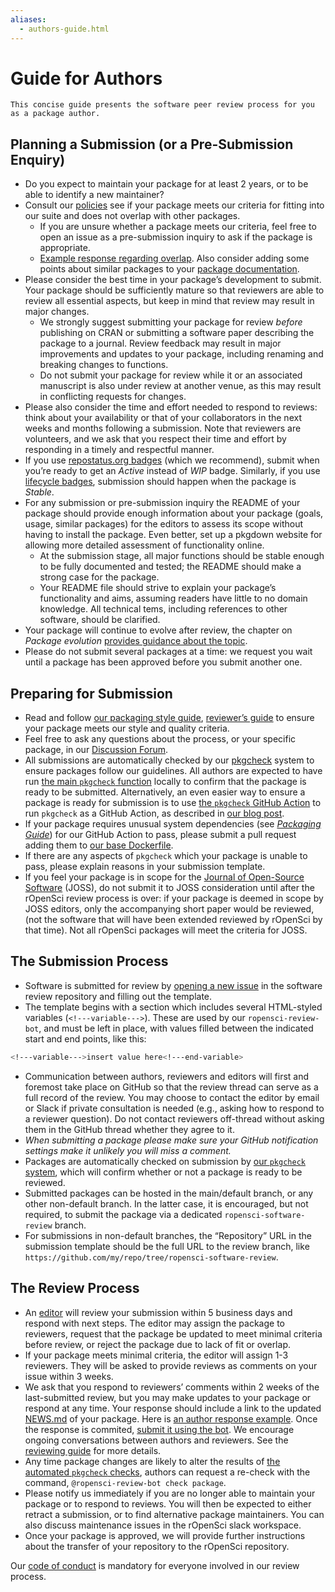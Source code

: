 ```yaml
---
aliases:
  - authors-guide.html
---
```


# Guide for Authors {#authors-guide}

```block
This concise guide presents the software peer review process for you as a package author.
```

## Planning a Submission (or a Pre-Submission Enquiry) {#planning-a-submission-or-a-pre-submission-enquiry}

- Do you expect to maintain your package for at least 2 years, or to be able to identify a new maintainer?
- Consult our [policies](#policies) see if your package meets our criteria for fitting into our suite and does not overlap with other packages.
  - If you are unsure whether a package meets our criteria, feel free to open an issue as a pre-submission inquiry to ask if the package is appropriate.
  - [Example response regarding overlap](https://github.com/ropensci/software-review/issues/199#issuecomment-375358362). Also consider adding some points about similar packages to your [package documentation](#docs-general).
- Please consider the best time in your package's development to submit.  Your package should be sufficiently mature so that reviewers are able to review all essential aspects, but keep in mind that review may result in major changes.
  - We strongly suggest submitting your package for review *before* publishing on CRAN or submitting a software paper describing the package to a journal. Review feedback may result in major improvements and updates to your package, including renaming and breaking changes to functions.
  - Do not submit your package for review while it or an associated manuscript is also under review at another venue, as this may result in conflicting requests for changes.
- Please also consider the time and effort needed to respond to reviews: think about your availability or that of your collaborators in the next weeks and months following a submission. Note that reviewers are volunteers, and we ask that you respect their time and effort by responding in a timely and respectful manner.
- If you use [repostatus.org badges](https://www.repostatus.org/) (which we recommend), submit when you're ready to get an *Active* instead of *WIP* badge. Similarly, if you use [lifecycle badges](https://www.tidyverse.org/lifecycle/), submission should happen when the package is *Stable*.
- For any submission or pre-submission inquiry the README of your package should provide enough information about your package (goals, usage, similar packages) for the editors to assess its scope without having to install the package. Even better, set up a pkgdown website for allowing more detailed assessment of functionality online.
  - At the submission stage, all major functions should be stable enough to be fully documented and tested; the README should make a strong case for the package.
  - Your README file should strive to explain your package's functionality and aims, assuming readers have little to no domain knowledge. All technical tems, including references to other software, should be clarified.
- Your package will continue to evolve after review, the chapter on *Package evolution* [provides guidance about the topic](#evolution).
- Please do not submit several packages at a time: we request you wait until a package has been approved before you submit another one.

## Preparing for Submission {#preparing-for-submission}

- Read and follow [our packaging style guide](#building), [reviewer's guide](#preparereview) to ensure your package meets our style and quality criteria.
- Feel free to ask any questions about the process, or your specific package, in our [Discussion Forum](https://discuss.ropensci.org).
- All submissions are automatically checked by our [pkgcheck](https://docs.ropensci.org/pkgcheck/) system to ensure packages follow our guidelines. All authors are expected to have run [the main `pkgcheck` function](https://docs.ropensci.org/pkgcheck/reference/pkgcheck.html) locally to confirm that the package is ready to be submitted. Alternatively, an even easier way to ensure a package is ready for submission is to use [the `pkgcheck` GitHub Action](https://github.com/ropensci-review-tools/pkgcheck-action) to run `pkgcheck` as a GitHub Action, as described in [our blog post](https://ropensci.org/blog/2022/02/01/pkgcheck-action/).
-   If your package requires unusual system dependencies (see [*Packaging Guide*](#pkgdependencies)) for our GitHub Action to pass, please submit a pull request adding them to [our base Dockerfile](https://github.com/ropensci-review-tools/pkgcheck/blob/main/Dockerfile).
- If there are any aspects of `pkgcheck` which your package is unable to pass, please explain reasons in your submission template.
- If you feel your package is in scope for the
  [Journal of Open-Source Software](https://joss.theoj.org/) (JOSS), do not submit it to JOSS consideration until after the rOpenSci review process is over: if your package is deemed in scope by JOSS editors, only the accompanying short paper would be reviewed, (not the software that will have been extended reviewed by rOpenSci by that time). Not all rOpenSci packages will meet the criteria for JOSS.

## The Submission Process {#the-submission-process}

- Software is submitted for review by [opening a new issue](https://github.com/ropensci/software-review/issues/new/choose) in the software review repository and filling out the template.
- The template begins with a section which includes several HTML-styled variables (`<!---variable--->`). These are used by our `ropensci-review-bot`, and must be left in place, with values filled between the indicated start and end points, like this:

```bash
<!---variable--->insert value here<!---end-variable>
```

- Communication between authors, reviewers and editors will first and foremost take place on GitHub so that the review thread can serve as a full record of the review. You may choose to contact the editor by email or Slack if private consultation is needed (e.g., asking how to respond to a reviewer question). Do not contact reviewers off-thread without asking them in the GitHub thread whether they agree to it.
- *When submitting a package please make sure your GitHub notification settings make it unlikely you will miss a comment.*
- Packages are automatically checked on submission by [our `pkgcheck` system](https://docs.ropensci.org/pkgcheck), which will confirm whether or not a package is ready to be reviewed.
- Submitted packages can be hosted in the main/default branch, or any other non-default branch. In the latter case, it is encouraged, but not required, to submit the package via a dedicated `ropensci-software-review` branch.
- For submissions in non-default branches, the "Repository" URL in the submission template should be the full URL to the review branch, like `https://github.com/my/repo/tree/ropensci-software-review`.

## The Review Process {#the-review-process}

- An [editor](#editors) will review your submission within 5 business days and respond with next steps. The editor may assign the package to reviewers, request that the package be updated to meet minimal criteria before review, or reject the package due to lack of fit or overlap.
- If your package meets minimal criteria, the editor will assign  1-3 reviewers. They will be asked to provide reviews as comments on your issue within 3 weeks.
- We ask that you respond to reviewers' comments within 2 weeks of the last-submitted review, but you may make updates to your package or respond at any time. Your response should include a link to the updated [NEWS.md](#news) of your package. Here is [an author response example](https://github.com/ropensci/software-review/issues/160#issuecomment-355043656). Once the response is commited, [submit it using the bot](bot_cheatsheet.html#submit-response-to-reviewers). We encourage ongoing conversations between authors and reviewers. See the [reviewing guide](#reviewerguide) for more details.
- Any time package changes are likely to alter the results of [the automated `pkgcheck` checks](https://docs.ropensci.org/pkgcheck), authors can request a re-check with the command, `@ropensci-review-bot check package`.
- Please notify us immediately if you are no longer able to maintain your package or to respond to reviews. You will then be expected to either retract a submission, or to find alternative package maintainers. You can also discuss maintenance issues in the rOpenSci slack workspace.
- Once your package is approved, we will provide further instructions about the transfer of your repository to the rOpenSci repository.

Our [code of conduct](#code-of-conduct) is mandatory for everyone involved in our review process.



